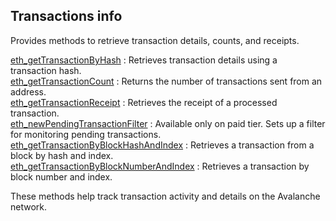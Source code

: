 
<Meta
  title="Avalanche transactions info | dRPC"
/>

## Transactions info

Provides methods to retrieve transaction details, counts, and receipts.

[eth_getTransactionByHash](/avalanche-api/transactionsinfo/eth_getTransactionByHash) : Retrieves transaction details using a transaction hash.  \
[eth_getTransactionCount](/avalanche-api/transactionsinfo/eth_getTransactionCount) : Returns the number of transactions sent from an address.  \
[eth_getTransactionReceipt](/avalanche-api/transactionsinfo/eth_getTransactionReceipt) : Retrieves the receipt of a processed transaction.  \
[eth_newPendingTransactionFilter](/avalanche-api/transactionsinfo/eth_newPendingTransactionFilter) : Available only on paid tier. Sets up a filter for monitoring pending transactions.  \
[eth_getTransactionByBlockHashAndIndex](/avalanche-api/transactionsinfo/eth_getTransactionByBlockHashAndIndex) : Retrieves a transaction from a block by hash and index. \
[eth_getTransactionByBlockNumberAndIndex](/avalanche-api/transactionsinfo/eth_getTransactionByBlockNumberAndIndex) : Retrieves a transaction by block number and index.

These methods help track transaction activity and details on the Avalanche network.

<Space h={16} />
<GetStarted />